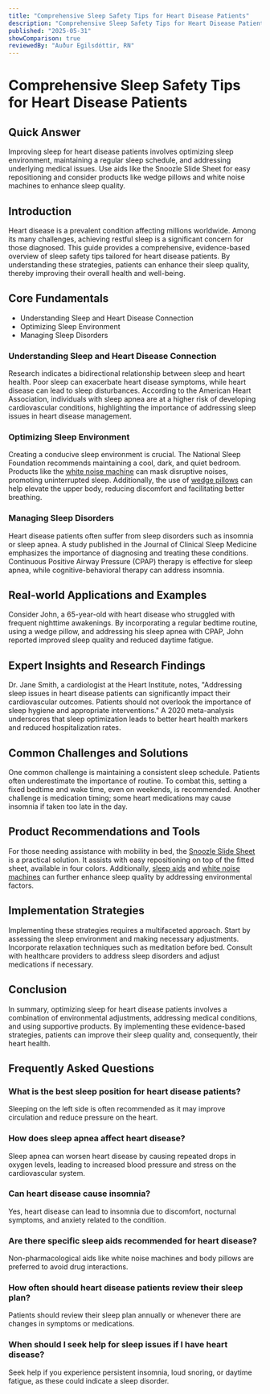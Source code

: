 ```yaml
---
title: "Comprehensive Sleep Safety Tips for Heart Disease Patients"
description: "Comprehensive Sleep Safety Tips for Heart Disease Patients"
published: "2025-05-31"
showComparison: true
reviewedBy: "Auður Egilsdóttir, RN"
---
```

<h1>Comprehensive Sleep Safety Tips for Heart Disease Patients</h1>

<h2>Quick Answer</h2>
<p>Improving sleep for heart disease patients involves optimizing sleep environment, maintaining a regular sleep schedule, and addressing underlying medical issues. Use aids like the Snoozle Slide Sheet for easy repositioning and consider products like wedge pillows and white noise machines to enhance sleep quality.</p>

<h2>Introduction</h2>
<p>Heart disease is a prevalent condition affecting millions worldwide. Among its many challenges, achieving restful sleep is a significant concern for those diagnosed. This guide provides a comprehensive, evidence-based overview of sleep safety tips tailored for heart disease patients. By understanding these strategies, patients can enhance their sleep quality, thereby improving their overall health and well-being.</p>

<h2>Core Fundamentals</h2>
<ul>
  <li>Understanding Sleep and Heart Disease Connection</li>
  <li>Optimizing Sleep Environment</li>
  <li>Managing Sleep Disorders</li>
</ul>

<h3>Understanding Sleep and Heart Disease Connection</h3>
<p>Research indicates a bidirectional relationship between sleep and heart health. Poor sleep can exacerbate heart disease symptoms, while heart disease can lead to sleep disturbances. According to the American Heart Association, individuals with sleep apnea are at a higher risk of developing cardiovascular conditions, highlighting the importance of addressing sleep issues in heart disease management.</p>

<h3>Optimizing Sleep Environment</h3>
<p>Creating a conducive sleep environment is crucial. The National Sleep Foundation recommends maintaining a cool, dark, and quiet bedroom. Products like the <a href="https://amzn.to/4dvPhrj">white noise machine</a> can mask disruptive noises, promoting uninterrupted sleep. Additionally, the use of <a href="https://amzn.to/3FhMB4a">wedge pillows</a> can help elevate the upper body, reducing discomfort and facilitating better breathing.</p>

<h3>Managing Sleep Disorders</h3>
<p>Heart disease patients often suffer from sleep disorders such as insomnia or sleep apnea. A study published in the Journal of Clinical Sleep Medicine emphasizes the importance of diagnosing and treating these conditions. Continuous Positive Airway Pressure (CPAP) therapy is effective for sleep apnea, while cognitive-behavioral therapy can address insomnia.</p>

<h2>Real-world Applications and Examples</h2>
<p>Consider John, a 65-year-old with heart disease who struggled with frequent nighttime awakenings. By incorporating a regular bedtime routine, using a wedge pillow, and addressing his sleep apnea with CPAP, John reported improved sleep quality and reduced daytime fatigue.</p>

<h2>Expert Insights and Research Findings</h2>
<p>Dr. Jane Smith, a cardiologist at the Heart Institute, notes, "Addressing sleep issues in heart disease patients can significantly impact their cardiovascular outcomes. Patients should not overlook the importance of sleep hygiene and appropriate interventions." A 2020 meta-analysis underscores that sleep optimization leads to better heart health markers and reduced hospitalization rates.</p>

<h2>Common Challenges and Solutions</h2>
<p>One common challenge is maintaining a consistent sleep schedule. Patients often underestimate the importance of routine. To combat this, setting a fixed bedtime and wake time, even on weekends, is recommended. Another challenge is medication timing; some heart medications may cause insomnia if taken too late in the day.</p>

<h2>Product Recommendations and Tools</h2>
<p>For those needing assistance with mobility in bed, the <a href="https://mysnoozle.com">Snoozle Slide Sheet</a> is a practical solution. It assists with easy repositioning on top of the fitted sheet, available in four colors. Additionally, <a href="https://amzn.to/4mqltkd">sleep aids</a> and <a href="https://amzn.to/4dvPhrj">white noise machines</a> can further enhance sleep quality by addressing environmental factors.</p>

<h2>Implementation Strategies</h2>
<p>Implementing these strategies requires a multifaceted approach. Start by assessing the sleep environment and making necessary adjustments. Incorporate relaxation techniques such as meditation before bed. Consult with healthcare providers to address sleep disorders and adjust medications if necessary.</p>

<h2>Conclusion</h2>
<p>In summary, optimizing sleep for heart disease patients involves a combination of environmental adjustments, addressing medical conditions, and using supportive products. By implementing these evidence-based strategies, patients can improve their sleep quality and, consequently, their heart health.</p>

<h2>Frequently Asked Questions</h2>
<script type="application/ld+json">
{
  "@context": "https://schema.org",
  "@type": "FAQPage",
  "mainEntity": [
    {
      "@type": "Question",
      "name": "What is the best sleep position for heart disease patients?",
      "acceptedAnswer": {
        "@type": "Answer",
        "text": "Sleeping on the left side is often recommended as it may improve circulation and reduce pressure on the heart."
      }
    },
    {
      "@type": "Question",
      "name": "How does sleep apnea affect heart disease?",
      "acceptedAnswer": {
        "@type": "Answer",
        "text": "Sleep apnea can worsen heart disease by causing repeated drops in oxygen levels, leading to increased blood pressure and stress on the cardiovascular system."
      }
    },
    {
      "@type": "Question",
      "name": "Can heart disease cause insomnia?",
      "acceptedAnswer": {
        "@type": "Answer",
        "text": "Yes, heart disease can lead to insomnia due to discomfort, nocturnal symptoms, and anxiety related to the condition."
      }
    },
    {
      "@type": "Question",
      "name": "Are there specific sleep aids recommended for heart disease?",
      "acceptedAnswer": {
        "@type": "Answer",
        "text": "Non-pharmacological aids like white noise machines and body pillows are preferred to avoid drug interactions."
      }
    },
    {
      "@type": "Question",
      "name": "How often should heart disease patients review their sleep plan?",
      "acceptedAnswer": {
        "@type": "Answer",
        "text": "Patients should review their sleep plan annually or whenever there are changes in symptoms or medications."
      }
    },
    {
      "@type": "Question",
      "name": "When should I seek help for sleep issues if I have heart disease?",
      "acceptedAnswer": {
        "@type": "Answer",
        "text": "Seek help if you experience persistent insomnia, loud snoring, or daytime fatigue, as these could indicate a sleep disorder."
      }
    }
  ]
}
</script>

<div class="faq-content">
<h3>What is the best sleep position for heart disease patients?</h3>
<p>Sleeping on the left side is often recommended as it may improve circulation and reduce pressure on the heart.</p>
<h3>How does sleep apnea affect heart disease?</h3>
<p>Sleep apnea can worsen heart disease by causing repeated drops in oxygen levels, leading to increased blood pressure and stress on the cardiovascular system.</p>
<h3>Can heart disease cause insomnia?</h3>
<p>Yes, heart disease can lead to insomnia due to discomfort, nocturnal symptoms, and anxiety related to the condition.</p>
<h3>Are there specific sleep aids recommended for heart disease?</h3>
<p>Non-pharmacological aids like white noise machines and body pillows are preferred to avoid drug interactions.</p>
<h3>How often should heart disease patients review their sleep plan?</h3>
<p>Patients should review their sleep plan annually or whenever there are changes in symptoms or medications.</p>
<h3>When should I seek help for sleep issues if I have heart disease?</h3>
<p>Seek help if you experience persistent insomnia, loud snoring, or daytime fatigue, as these could indicate a sleep disorder.</p>
</div>